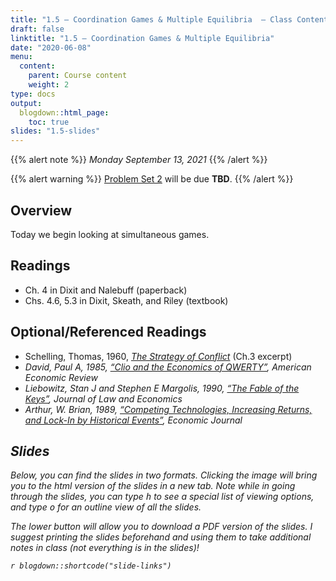 ```yaml
---
title: "1.5 — Coordination Games & Multiple Equilibria  — Class Content"
draft: false
linktitle: "1.5 — Coordination Games & Multiple Equilibria"
date: "2020-06-08"
menu:
  content:
    parent: Course content
    weight: 2
type: docs
output:
  blogdown::html_page:
    toc: true
slides: "1.5-slides"
---
```


{{% alert note %}}
*Monday September 13, 2021*
{{% /alert %}}

{{% alert warning %}}
[Problem Set 2](/assignments/02-problem-set) will be due **TBD**. 
{{% /alert %}}

## <i class="fas fa-info-circle fa-lg"></i> Overview

Today we begin looking at simultaneous games.

## <i class="fas fa-book-reader fa-lg"></i> Readings

- <i class="fas fa-book"></i> Ch. 4 in Dixit and Nalebuff (paperback)
- <i class="fas fa-book"></i> Chs. 4.6, 5.3 in Dixit, Skeath, and Riley (textbook)

## Optional/Referenced Readings

- <i class="fas fa-book"></i> Schelling, Thomas, 1960, [*The Strategy of Conflict*](/readings/Schelling-1960-Ch3.pdf) (Ch.3 excerpt)
- <i class="fas fa-file-pdf"> David, Paul A, 1985, ["Clio and the Economics of QWERTY"](/readings/David-1985.pdf), *American Economic Review* 
- <i class="fas fa-file-pdf"> Liebowitz, Stan J and Stephen E Margolis, 1990, ["The Fable of the Keys"](/readings/Leibowitz-Margolis-1990.pdf), *Journal of Law and Economics*
- <i class="fas fa-file-pdf"> Arthur, W. Brian, 1989, ["Competing Technologies, Increasing Returns, and Lock-In by Historical Events"](/readings/Arthur-1989.pdf), *Economic Journal*

## <i class="fas fa-chalkboard-teacher"></i> Slides

Below, you can find the slides in two formats. Clicking the image will bring you to the html version of the slides in a new tab. Note while in going through the slides, you can type <kbd>h</kbd> to see a special list of viewing options, and type <kbd>o</kbd> for an outline view of all the slides.

The lower button will allow you to download a PDF version of the slides. I suggest printing the slides beforehand and using them to take additional notes in class (*not everything* is in the slides)!

`r blogdown::shortcode("slide-links")`
